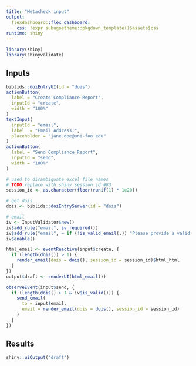 ```yaml
---
title: "Metacheck input"
output: 
  flexdashboard::flex_dashboard:
    css: !expr subugoetheme::pkgdown_template()$assets$css
runtime: shiny
---
```


```r
library(shiny)
library(shinyvalidate)
```


Inputs {.sidebar}
-----------------------------------------------------------------------

```r
biblids::doiEntryUI(id = "dois")
actionButton(
  label = "Create Compliance Report",
  inputId = "create",
  width = "100%"
)
textInput(
  inputId = "email",
  label  = "Email Address:",
  placeholder = "jane.doe@uni-foo.edu"
)
actionButton(
  label = "Send Compliance Report",
  inputId = "send",
  width = "100%"
)
```

```r
# used to disambiguate excel file names
# TODO replace with shiny session id #83
session_id <- as.character(floor(runif(1) * 1e20))

# get dois
dois <- biblids::doiEntryServer(id = "dois")

# email
iv <- InputValidator$new()
iv$add_rule("email", sv_required())
iv$add_rule("email", ~ if (!is_valid_email(.)) "Please provide a valid email")
iv$enable()

html_email <- eventReactive(input$create, {
  if (length(dois()) > 1) {
    render_email(dois = dois(), session_id = session_id)$html_html
  }
})
output$draft <- renderUI(html_email())

observeEvent(input$send, {
  if (length(dois() > 1 & iv$is_valid())) {
    send_email(
      to = input$email,
      email = render_email(dois = dois(), session_id = session_id)
    )
  }
})
```

Results
-----------------------------------------------------------------------

```r
shiny::uiOutput("draft")
```

